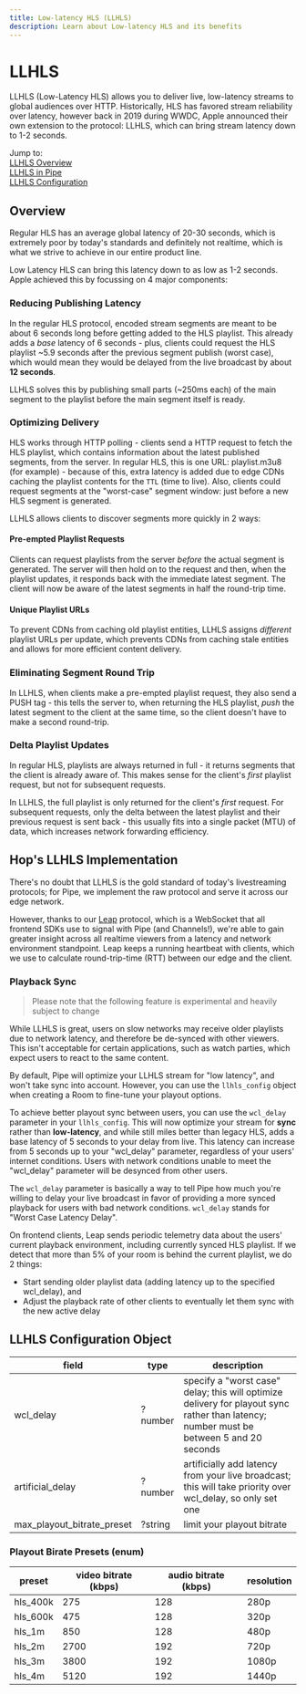 ```yaml
---
title: Low-latency HLS (LLHLS)
description: Learn about Low-latency HLS and its benefits
---
```


# LLHLS

LLHLS (Low-Latency HLS) allows you to deliver live, low-latency streams to global audiences over HTTP. Historically, HLS has favored stream reliability over latency, however back in 2019 during WWDC, Apple announced their own extension to the protocol: LLHLS, which can bring stream latency down to 1-2 seconds.

Jump to:  
[LLHLS Overview](#overview)  
[LLHLS in Pipe](#hops-llhls-implementation)  
[LLHLS Configuration](#llhls-configuration-object)

## Overview

Regular HLS has an average global latency of 20-30 seconds, which is extremely poor by today's standards and definitely not realtime, which is what we strive to achieve in our entire product line.

Low Latency HLS can bring this latency down to as low as 1-2 seconds. Apple achieved this by focussing on 4 major components:

### Reducing Publishing Latency

In the regular HLS protocol, encoded stream segments are meant to be about 6 seconds long before getting added to the HLS playlist. This already adds a *base* latency of 6 seconds - plus, clients could request the HLS playlist ~5.9 seconds after the previous segment publish (worst case), which would mean they would be delayed from the live broadcast by about **12 seconds**.

LLHLS solves this by publishing small parts (~250ms each) of the main segment to the playlist before the main segment itself is ready.

### Optimizing Delivery

HLS works through HTTP polling - clients send a HTTP request to fetch the HLS playlist, which contains information about the latest published segments, from the server. In regular HLS, this is one URL: playlist.m3u8 (for example) - because of this, extra latency is added due to edge CDNs caching the playlist contents for the `TTL` (time to live). Also, clients could request segments at the "worst-case" segment window: just before a new HLS segment is generated.

LLHLS allows clients to discover segments more quickly in 2 ways:

#### Pre-empted Playlist Requests
Clients can request playlists from the server *before* the actual segment is generated. The server will then hold on to the request and then, when the playlist updates, it responds back with the immediate latest segment. The client will now be aware of the latest segments in half the round-trip time.

#### Unique Playlist URLs
To prevent CDNs from caching old playlist entities, LLHLS assigns *different* playlist URLs per update, which prevents CDNs from caching stale entities and allows for more efficient content delivery.

### Eliminating Segment Round Trip
In LLHLS, when clients make a pre-empted playlist request, they also send a PUSH tag - this tells the server to, when returning the HLS playlist, *push* the latest segment to the client at the same time, so the client doesn't have to make a second round-trip.


### Delta Playlist Updates
In regular HLS, playlists are always returned in full - it returns segments that the client is already aware of. This makes sense for the client's *first* playlist request, but not for subsequent requests.

In LLHLS, the full playlist is only returned for the client's *first* request. For subsequent requests, only the delta between the latest playlist and their previous request is sent back - this usually fits into a single packet (MTU) of data, which increases network forwarding efficiency.

## Hop's LLHLS Implementation
There's no doubt that LLHLS is the gold standard of today's livestreaming protocols; for Pipe, we implement the raw protocol and serve it across our edge network.

However, thanks to our [Leap](/docs/channels/internals/leap) protocol, which is a WebSocket that all frontend SDKs use to signal with Pipe (and Channels!), we're able to gain greater insight across all realtime viewers from a latency and network environment standpoint. Leap keeps a running heartbeat with clients, which we use to calculate round-trip-time (RTT) between our edge and the client.

### Playback Sync

> Please note that the following feature is experimental and heavily subject to change

While LLHLS is great, users on slow networks may receive older playlists due to network latency, and therefore be de-synced with other viewers. This isn't acceptable for certain applications, such as watch parties, which expect users to react to the same content.

By default, Pipe will optimize your LLHLS stream for "low latency", and won't take sync into account. However, you can use the `llhls_config` object when creating a Room to fine-tune your playout options.

To achieve better playout sync between users, you can use the `wcl_delay` parameter in your `llhls_config`. This will now optimize your stream for **sync** rather than **low-latency**, and while still miles better than legacy HLS, adds a base latency of 5 seconds to your delay from live. This latency can increase from 5 seconds up to your "wcl_delay" parameter, regardless of your users' internet conditions. Users with network conditions unable to meet the "wcl_delay" parameter will be desynced from other users.

The `wcl_delay` parameter is basically a way to tell Pipe how much you're willing to delay your live broadcast in favor of providing a more synced playback for users with bad network conditions. `wcl_delay` stands for "Worst Case Latency Delay".

On frontend clients, Leap sends periodic telemetry data about the users' current playback environment, including currently synced HLS playlist. If we detect that more than 5% of your room is behind the current playlist, we do 2 things:

- Start sending older playlist data (adding latency up to the specified wcl_delay), and
- Adjust the playback rate of other clients to eventually let them sync with the new active delay



## LLHLS Configuration Object

| field | type | description |
| ----- | ---- | ----------- |
| wcl_delay | ?number | specify a "worst case" delay; this will optimize delivery for playout sync rather than latency; number must be between 5 and 20 seconds |
| artificial_delay | ?number | artificially add latency from your live broadcast; this will take priority over wcl_delay, so only set one |
| max_playout_bitrate_preset | ?string | limit your playout bitrate |

### Playout Birate Presets (enum)

| preset | video bitrate (kbps) | audio bitrate (kbps) | resolution |
| ------ | ----- | ------ | ---- |
| hls_400k | 275 | 128 | 280p |
| hls_600k | 475 | 128 | 320p |
| hls_1m | 850 | 128 | 480p |
| hls_2m | 2700 | 192 | 720p |
| hls_3m | 3800 | 192 | 1080p |
| hls_4m | 5120 | 192 | 1440p |